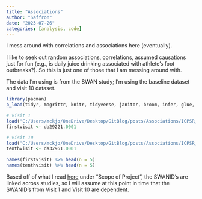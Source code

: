 ```yaml
---
title: "Associations"
author: "Saffron"
date: "2023-07-26"
categories: [analysis, code]
---
```


I mess around with correlations and associations here (eventually).

I like to seek out random associations, correlations, assumed causations just for fun (e.g., is daily juice drinking associated with athlete's foot outbreaks?). So this is just one of those that I am messing around with.

The data I'm using is from the SWAN study; I'm using the baseline dataset and visit 10 dataset.

```r
library(pacman)
p_load(tidyr, magrittr, knitr, tidyverse, janitor, broom, infer, glue, ggplot2, ggfortify, forcats, epiR, epiDisplay, epitools, dplyr, DescTools, describedata, datawizard, corrplot, caret, car, nlme)
```

```r
# visit 1  
load("C:/Users/mckjo/OneDrive/Desktop/GitBlog/posts/Associations/ICPSR_29221-V3/ICPSR_29221/DS0001/29221-0001-Data.rda")
firstvisit <- da29221.0001

# visit 10
load("C:/Users/mckjo/OneDrive/Desktop/GitBlog/posts/Associations/ICPSR_32961-V2 (2)/ICPSR_32961/DS0001/32961-0001-Data.rda")
tenthvisit <- da32961.0001
```

```r
names(firstvisit) %>% head(n = 5)
names(tenthvisit) %>% head(n = 5)
```

Based off of what I read [here](https://www.icpsr.umich.edu/web/ICPSR/studies/32961) under "Scope of Project", the SWANID's are linked across studies, so I will assume at this point in time that the SWANID's from Visit 1 and Visit 10 are dependent.
